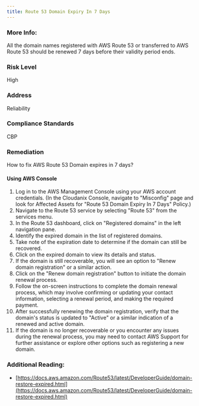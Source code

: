 ```yaml
---
title: Route 53 Domain Expiry In 7 Days
---
```


### More Info:

All the domain names registered with AWS Route 53 or transferred to AWS Route 53 should be renewed 7 days before their validity period ends.

### Risk Level

High

### Address

Reliability

### Compliance Standards

CBP

### Remediation

How to fix AWS Route 53 Domain expires in 7 days?

#### Using AWS Console

1. Log in to the AWS Management Console using your AWS account credentials.
    (In the Cloudanix Console, navigate to "Misconfig" page and look for Affected Assets for "Route 53 Domain Expiry In 7 Days" Policy.)
2. Navigate to the Route 53 service by selecting "Route 53" from the services menu.
3. In the Route 53 dashboard, click on "Registered domains" in the left navigation pane.
4. Identify the expired domain in the list of registered domains.
5. Take note of the expiration date to determine if the domain can still be recovered.
6. Click on the expired domain to view its details and status.
7. If the domain is still recoverable, you will see an option to "Renew domain registration" or a similar action.
8. Click on the "Renew domain registration" button to initiate the domain renewal process.
9. Follow the on-screen instructions to complete the domain renewal process, which may involve confirming or updating your contact information, selecting a renewal period, and making the required payment.
10. After successfully renewing the domain registration, verify that the domain's status is updated to "Active" or a similar indication of a renewed and active domain.
11. If the domain is no longer recoverable or you encounter any issues during the renewal process, you may need to contact AWS Support for further assistance or explore other options such as registering a new domain.


### Additional Reading:

- [https://docs.aws.amazon.com/Route53/latest/DeveloperGuide/domain-restore-expired.html](https://docs.aws.amazon.com/Route53/latest/DeveloperGuide/domain-restore-expired.html)
